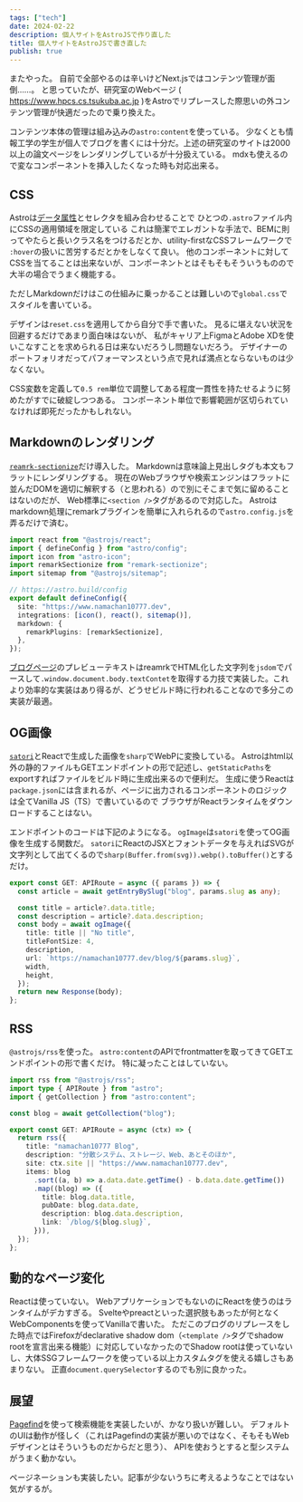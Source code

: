 ```yaml
---
tags: ["tech"]
date: 2024-02-22
description: 個人サイトをAstroJSで作り直した
title: 個人サイトをAstroJSで書き直した
publish: true
---
```


またやった。
自前で全部やるのは辛いけどNext.jsではコンテンツ管理が面倒……。
と思っていたが、研究室のWebページ ( https://www.hpcs.cs.tsukuba.ac.jp )をAstroでリプレースした際思いの外コンテンツ管理が快適だったので乗り換えた。

コンテンツ本体の管理は組み込みの`astro:content`を使っている。
少なくとも情報工学の学生が個人でブログを書くには十分だ。上述の研究室のサイトは2000以上の論文ページをレンダリングしているが十分扱えている。
mdxも使えるので変なコンポーネントを挿入したくなった時も対応出来る。

## CSS

Astroは[データ属性](https://developer.mozilla.org/ja/docs/Learn/HTML/Howto/Use_data_attributes)とセレクタを組み合わせることで
ひとつの`.astro`ファイル内にCSSの適用領域を限定している
これは簡潔でエレガントな手法で、BEMに則ってやたらと長いクラス名をつけるだとか、utility-firstなCSSフレームワークで
`:hover`の扱いに苦労するだとかをしなくて良い。
他のコンポーネントに対してCSSを当てることは出来ないが、コンポーネントとはそもそもそういうものので大半の場合でうまく機能する。

ただしMarkdownだけはこの仕組みに乗っかることは難しいので`global.css`でスタイルを書いている。

デザインは`reset.css`を適用してから自分で手で書いた。
見るに堪えない状況を回避するだけであまり面白味はないが、
私がキャリア上FigmaとAdobe XDを使いこなすことを求められる日は来ないだろうし問題ないだろう。
デザイナーのポートフォリオだってパフォーマンスという点で見れば満点とならないものは少なくない。

CSS変数を定義して`0.5 rem`単位で調整してある程度一貫性を持たせるように努めたがすでに破綻しつつある。
コンポーネント単位で影響範囲が区切られていなければ即死だったかもしれない。

## Markdownのレンダリング

[`reamrk-sectionize`](https://www.npmjs.com/package/remark-sectionize)だけ導入した。
Markdownは意味論上見出しタグも本文もフラットにレンダリングする。
現在のWebブラウザや検索エンジンはフラットに並んだDOMを適切に解釈する（と思われる）ので別にそこまで気に留めることはないのだが、
Web標準に`<section />`タグがあるので対応した。
Astroはmarkdown処理にremarkプラグインを簡単に入れられるので`astro.config.js`を弄るだけで済む。

```typescript
import react from "@astrojs/react";
import { defineConfig } from "astro/config";
import icon from "astro-icon";
import remarkSectionize from "remark-sectionize";
import sitemap from "@astrojs/sitemap";

// https://astro.build/config
export default defineConfig({
  site: "https://www.namachan10777.dev",
  integrations: [icon(), react(), sitemap()],
  markdown: {
    remarkPlugins: [remarkSectionize],
  },
});
```

[ブログページ](/blog/)のプレビューテキストはreamrkでHTML化した文字列を`jsdom`でパースして`.window.document.body.textContet`を取得する力技で実装した。これより効率的な実装はあり得るが、どうせビルド時に行われることなので多分この実装が最適。

## OG画像

[`satori`](https://github.com/vercel/satori)とReactで生成した画像を`sharp`でWebPに変換している。
Astroはhtml以外の静的ファイルもGETエンドポイントの形で記述し、`getStaticPaths`をexportすればファイルをビルド時に生成出来るので便利だ。
生成に使うReactは`package.json`には含まれるが、ページに出力されるコンポーネントのロジックは全てVanilla JS（TS）で書いているので
ブラウザがReactランタイムをダウンロードすることはない。

エンドポイントのコードは下記のようになる。
`ogImage`は`satori`を使ってOG画像を生成する関数だ。
`satori`にReactのJSXとフォントデータを与えればSVGが文字列として出てくるので`sharp(Buffer.from(svg)).webp().toBuffer()`とするだけ。

```typescript
export const GET: APIRoute = async ({ params }) => {
  const article = await getEntryBySlug("blog", params.slug as any);

  const title = article?.data.title;
  const description = article?.data.description;
  const body = await ogImage({
    title: title || "No title",
    titleFontSize: 4,
    description,
    url: `https://namachan10777.dev/blog/${params.slug}`,
    width,
    height,
  });
  return new Response(body);
};
```

## RSS

`@astrojs/rss`を使った。
`astro:content`のAPIでfrontmatterを取ってきてGETエンドポイントの形で書くだけ。
特に凝ったことはしていない。

```typescript
import rss from "@astrojs/rss";
import type { APIRoute } from "astro";
import { getCollection } from "astro:content";

const blog = await getCollection("blog");

export const GET: APIRoute = async (ctx) => {
  return rss({
    title: "namachan10777 Blog",
    description: "分散システム、ストレージ、Web、あとそのほか",
    site: ctx.site || "https://www.namachan10777.dev",
    items: blog
      .sort((a, b) => a.data.date.getTime() - b.data.date.getTime())
      .map((blog) => ({
        title: blog.data.title,
        pubDate: blog.data.date,
        description: blog.data.description,
        link: `/blog/${blog.slug}`,
      })),
  });
};
```

## 動的なページ変化

Reactは使っていない。 WebアプリケーションでもないのにReactを使うのはランタイムがデカすぎる。
Svelteやpreactといった選択肢もあったが何となくWebComponentsを使ってVanillaで書いた。
ただこのブログのリプレースをした時点ではFirefoxがdeclarative shadow dom（`<template />`タグでshadow rootを宣言出来る機能）に対応していなかったのでShadow rootは使っていないし、大体SSGフレームワークを使っている以上カスタムタグを使える嬉しさもあまりない。
正直`document.querySelector`するのでも別に良かった。

## 展望

[Pagefind](https://pagefind.app/)を使って検索機能を実装したいが、かなり扱いが難しい。
デフォルトのUIは動作が怪しく（これはPagefindの実装が悪いのではなく、そもそもWebデザインとはそういうものだからだと思う）、
APIを使おうとすると型システムがうまく動かない。

ページネーションも実装したい。記事が少ないうちに考えるようなことではない気がするが。
